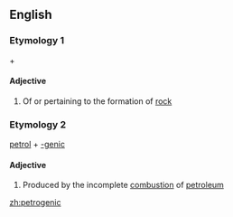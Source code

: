 ==English==

===Etymology 1===
{{etyl|grc|en}} {{term|πέτρος|tr=petros||rock|lang=grc}} + {{term|-genic|lang=en}}

====Adjective====
{{en-adj|-}}

# Of or pertaining to the formation of [[rock]]

===Etymology 2===
[[petrol]] + [[-genic]]

====Adjective====
{{en-adj|-}}

# {{context|of hydrocarbons etc|lang=en}} Produced by the incomplete [[combustion]] of [[petroleum]]

[[zh:petrogenic]]